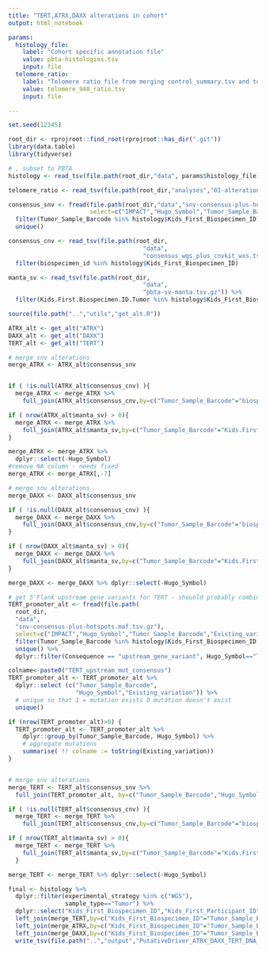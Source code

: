 ```yaml
---
title: "TERT,ATRX,DAXX alterations in cohort"
output: html_notebook

params:
  histology_file:
    label: "Cohort specific annotation file"
    value: pbta-histologies.tsv
    input: file
  telomere_ratio:
    label: "Telomere ratio file from merging control_summary.tsv and tumor_summary.tsv"
    value: telomere_940_ratio.tsv
    input: file  

---
```


```r
set.seed(12345)

root_dir <- rprojroot::find_root(rprojroot::has_dir(".git"))
library(data.table)
library(tidyverse)

# , subset to PBTA
histology <- read_tsv(file.path(root_dir,"data", params$histology_file), guess_max = 3000)

telomere_ratio <- read_tsv(file.path(root_dir,"analyses","01-alterations_ratio_check", "input",params$telomere_ratio))

consensus_snv <- fread(file.path(root_dir,"data","snv-consensus-plus-hotspots.maf.tsv.gz"),
                       select=c("IMPACT","Hugo_Symbol","Tumor_Sample_Barcode","HGVSp_Short")) %>%
  filter(Tumor_Sample_Barcode %in% histology$Kids_First_Biospecimen_ID) %>%
  unique()

consensus_cnv <- read_tsv(file.path(root_dir,
                                      "data",
                                      "consensus_wgs_plus_cnvkit_wxs.tsv.gz")) %>%
  filter(biospecimen_id %in% histology$Kids_First_Biospecimen_ID)

manta_sv <- read_tsv(file.path(root_dir,
                                      "data",
                                      "pbta-sv-manta.tsv.gz")) %>%
  filter(Kids.First.Biospecimen.ID.Tumor %in% histology$Kids_First_Biospecimen_ID)
```

```r
source(file.path("..","utils","get_alt.R"))

ATRX_alt <- get_alt("ATRX")
DAXX_alt <- get_alt("DAXX")
TERT_alt <- get_alt("TERT")

```

```r
# merge snv alterations
merge_ATRX <- ATRX_alt$consensus_snv


if ( !is.null(ATRX_alt$consensus_cnv) ){
  merge_ATRX <- merge_ATRX %>%
    full_join(ATRX_alt$consensus_cnv,by=c("Tumor_Sample_Barcode"="biospecimen_id","Hugo_Symbol"))}

if ( nrow(ATRX_alt$manta_sv) > 0){
  merge_ATRX <- merge_ATRX %>%
    full_join(ATRX_alt$manta_sv,by=c("Tumor_Sample_Barcode"="Kids.First.Biospecimen.ID.Tumor","Hugo_Symbol"))
}

merge_ATRX <- merge_ATRX %>% 
  dplyr::select(-Hugo_Symbol)
#remove NA column - needs fixed
merge_ATRX <- merge_ATRX[,-7]
```


```r
# merge snv alterations
merge_DAXX <- DAXX_alt$consensus_snv

if ( !is.null(DAXX_alt$consensus_cnv) ){
  merge_DAXX <- merge_DAXX %>%
    full_join(DAXX_alt$consensus_cnv,by=c("Tumor_Sample_Barcode"="biospecimen_id","Hugo_Symbol"))
}

if ( nrow(DAXX_alt$manta_sv) > 0){
  merge_DAXX <- merge_DAXX %>%
    full_join(DAXX_alt$manta_sv,by=c("Tumor_Sample_Barcode"="Kids.First.Biospecimen.ID.Tumor","Hugo_Symbol"))
}

merge_DAXX <- merge_DAXX %>% dplyr::select(-Hugo_Symbol)

```


```r
# get 5'Flank upstream gene variants for TERT - shouold probably combine this with read in snv file above
TERT_promoter_alt <- fread(file.path(
  root_dir,
  "data",
  "snv-consensus-plus-hotspots.maf.tsv.gz"),
  select=c("IMPACT","Hugo_Symbol","Tumor_Sample_Barcode","Existing_variation","Consequence","Reference_Allele","Tumor_Seq_Allele2")) %>% 
  filter(Tumor_Sample_Barcode %in% histology$Kids_First_Biospecimen_ID) %>%
  unique() %>% 
  dplyr::filter(Consequence == "upstream_gene_variant", Hugo_Symbol=="TERT") 

colname<-paste0("TERT_upstream_mut_consensus")
TERT_promoter_alt <- TERT_promoter_alt %>%
  dplyr::select (c("Tumor_Sample_Barcode",
                   "Hugo_Symbol","Existing_variation")) %>%
  # unique so that 1 = mutation exists 0 mutation doesn't exist
  unique() 

if (nrow(TERT_promoter_alt)>0) {
  TERT_promoter_alt <- TERT_promoter_alt %>%
    dplyr::group_by(Tumor_Sample_Barcode, Hugo_Symbol) %>%
    # aggregate mutations
    summarise( !! colname := toString(Existing_variation))
}


# merge snv alterations
merge_TERT <- TERT_alt$consensus_snv %>%
  full_join(TERT_promoter_alt, by=c("Tumor_Sample_Barcode","Hugo_Symbol"))

if ( !is.null(TERT_alt$consensus_cnv) ){
  merge_TERT <- merge_TERT %>%
    full_join(TERT_alt$consensus_cnv,by=c("Tumor_Sample_Barcode"="biospecimen_id","Hugo_Symbol"))}

if ( nrow(TERT_alt$manta_sv) > 0){
  merge_TERT <- merge_TERT %>%
    full_join(TERT_alt$manta_sv,by=c("Tumor_Sample_Barcode"="Kids.First.Biospecimen.ID.Tumor","Hugo_Symbol"))
  }

merge_TERT <- merge_TERT %>% dplyr::select(-Hugo_Symbol)
```

```r
final <- histology %>%
  dplyr::filter(experimental_strategy %in% c("WGS"),
                sample_type=="Tumor") %>%
  dplyr::select("Kids_First_Biospecimen_ID","Kids_First_Participant_ID","sample_id") %>%
  left_join(merge_TERT,by=c("Kids_First_Biospecimen_ID"="Tumor_Sample_Barcode")) %>%
  left_join(merge_ATRX,by=c("Kids_First_Biospecimen_ID"="Tumor_Sample_Barcode")) %>%
  left_join(merge_DAXX,by=c("Kids_First_Biospecimen_ID"="Tumor_Sample_Barcode")) %>%
  write_tsv(file.path("..","output","PutativeDriver_ATRX_DAXX_TERT_DNA_alt.tsv"))
```

